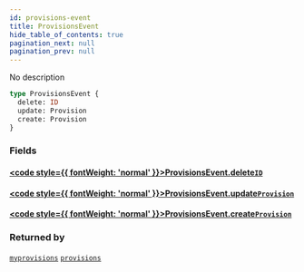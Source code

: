 ```yaml
---
id: provisions-event
title: ProvisionsEvent
hide_table_of_contents: true
pagination_next: null
pagination_prev: null
---
```








No description

```graphql
type ProvisionsEvent {
  delete: ID
  update: Provision
  create: Provision
}
```


### Fields

#### [<code style={{ fontWeight: 'normal' }}>ProvisionsEvent.<b>delete</b></code>](#)<Bullet />[`ID`](/docs/schemas/arkitekt/scalars/id) <Badge class="secondary" text="scalar"/>
> 
> 

#### [<code style={{ fontWeight: 'normal' }}>ProvisionsEvent.<b>update</b></code>](#)<Bullet />[`Provision`](/docs/schemas/arkitekt/objects/provision) <Badge class="secondary" text="object"/>
> 
> 

#### [<code style={{ fontWeight: 'normal' }}>ProvisionsEvent.<b>create</b></code>](#)<Bullet />[`Provision`](/docs/schemas/arkitekt/objects/provision) <Badge class="secondary" text="object"/>
> 
> 



### Returned by

[`myprovisions`](/docs/schemas/arkitekt/subscriptions/myprovisions)  <Badge class="secondary" text="subscription"/><Bullet />[`provisions`](/docs/schemas/arkitekt/subscriptions/provisions)  <Badge class="secondary" text="subscription"/>



